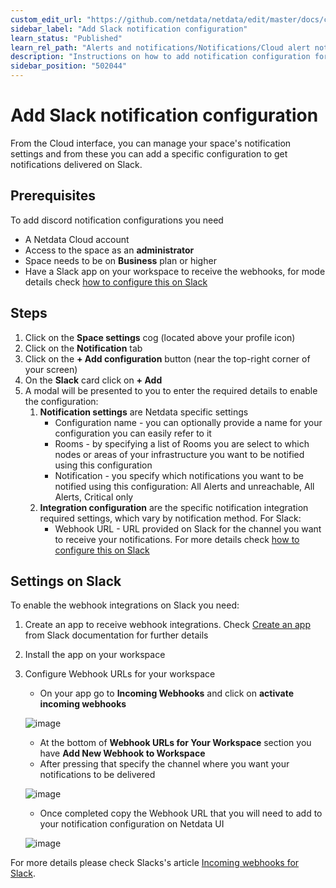 ```yaml
---
custom_edit_url: "https://github.com/netdata/netdata/edit/master/docs/cloud/alerts-notifications/add-slack-notification-configuration.md"
sidebar_label: "Add Slack notification configuration"
learn_status: "Published"
learn_rel_path: "Alerts and notifications/Notifications/Cloud alert notifications"
description: "Instructions on how to add notification configuration for Slack"
sidebar_position: "502044"
---
```

# Add Slack notification configuration

From the Cloud interface, you can manage your space's notification settings and from these you can add a specific configuration to get notifications delivered on Slack.

## Prerequisites

To add discord notification configurations you need

- A Netdata Cloud account
- Access to the space as an **administrator**
- Space needs to be on **Business** plan or higher
- Have a Slack app on your workspace to receive the webhooks, for mode details check [how to configure this on Slack](#settings-on-slack)

## Steps

1. Click on the **Space settings** cog (located above your profile icon)
1. Click on the **Notification** tab
1. Click on the **+ Add configuration** button (near the top-right corner of your screen)
1. On the **Slack** card click on **+ Add**
1. A modal will be presented to you to enter the required details to enable the configuration:
   1. **Notification settings** are Netdata specific settings
      - Configuration name - you can optionally provide a name for your configuration  you can easily refer to it
      - Rooms - by specifying a list of Rooms you are select to which nodes or areas of your infrastructure you want to be notified using this configuration
      - Notification - you specify which notifications you want to be notified using this configuration: All Alerts and unreachable, All Alerts, Critical only
   1. **Integration configuration** are the specific notification integration required settings, which vary by notification method. For Slack:
      - Webhook URL - URL provided on Slack for the channel you want to receive your notifications. For more details check [how to configure this on Slack](#settings-on-slack)

## Settings on Slack

To enable the webhook integrations on Slack you need:
1. Create an app to receive webhook integrations. Check [Create an app](https://api.slack.com/apps?new_app=1) from Slack documentation for further details
1. Install the app on your workspace
1. Configure Webhook URLs for your workspace
   - On your app go to **Incoming Webhooks** and click on **activate incoming webhooks**

   ![image](https://user-images.githubusercontent.com/2930882/214251948-486229bb-195b-499b-92e4-4be59a567a19.png)
   
   - At the bottom of **Webhook URLs for Your Workspace** section you have **Add New Webhook to Workspace**
   - After pressing that specify the channel where you want your notifications to be delivered

   ![image](https://user-images.githubusercontent.com/82235632/214103532-95f9928d-d4d6-4172-9c24-a4ddd330e96d.png)

   - Once completed copy the Webhook URL that you will need to add to your notification configuration on Netdata UI

   ![image](https://user-images.githubusercontent.com/82235632/214104412-13aaeced-1b40-4894-85f6-9db0eb35c584.png)

For more details please check Slacks's article [Incoming webhooks for Slack](https://slack.com/help/articles/115005265063-Incoming-webhooks-for-Slack).
